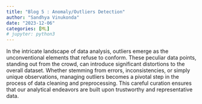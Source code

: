 ```yaml
---
title: "Blog 5 : Anomaly/Outliers Detection"
author: "Sandhya Vinukonda"
date: "2023-12-06"
categories: [ML]
# jupyter: python3
---
```


In the intricate landscape of data analysis, outliers emerge as the unconventional elements that refuse to conform. These peculiar data points, standing out from the crowd, can introduce significant distortions to the overall dataset. Whether stemming from errors, inconsistencies, or simply unique observations, managing outliers becomes a pivotal step in the process of data cleaning and preprocessing. This careful curation ensures that our analytical endeavors are built upon trustworthy and representative data.

